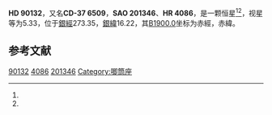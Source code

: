 {{Expand|time=2013-02-15T02:13:15+00:00 }}
{{Starbox begin
| name = HD 90132
}}
{{Starbox observe
| epoch = [[J2000.0|J2000.0]]
| constell = 唧筒座<ref name=SIMBAD>{{cite web
 | url=http://simbad.u-strasbg.fr/simbad/sim-id?Ident=HR+4086
 | title=Pulsating variable Star
 | publisher=Centre de Données astronomiques de Strasbourg
 | work=SIMBAD
 | accessdate=2012-07-13
 | archive-date=2016-03-16
 | archive-url=https://web.archive.org/web/20160316181714/http://simbad.u-strasbg.fr/simbad/sim-id?Ident=HR+4086
 | dead-url=no
 }}</ref><ref name=DATA>{{cite web
 | url=http://vizier.u-strasbg.fr/viz-bin/VizieR-5?-out.add=.&-source=5050&-corr=PK=HR&-out.max=9999&HR=4086
 | title=VizieR Detailed Page
 | accessdate=2012-07-13
 | archive-date=2016-03-05
 | archive-url=https://web.archive.org/web/20160305030915/http://vizier.u-strasbg.fr/viz-bin/VizieR-5?-out.add=.&-source=5050&-corr=PK=HR&-out.max=9999&HR=4086
 | dead-url=no
 }}</ref>
| 星官 = 
| ra = {{RA|10|23|29.3}}<ref name=SIMBAD /><ref name=DATA />
| dec = {{DEC|-38|0|36}}<ref name=SIMBAD /><ref name=DATA />
| appmag_v = 5.33<ref name=SIMBAD /><ref name=DATA />
}}
{{Starbox character
| class = A8V<ref name=SIMBAD /><ref name=DATA />
| b-v = 0.25<ref name=SIMBAD /><ref name=DATA />
| u-b = <ref name=SIMBAD /><ref name=DATA />
| r-i = <ref name=SIMBAD /><ref name=DATA />
| variable = 
}}
{{Starbox astrometry
| radial_v = 
| prop_mo_ra = 17
| parallax = 0.015
| p_error = 
}}
{{Starbox catalog
| names =CD-37 6509，[[SAO星表|SAO]] 201346，[[HD星表|HD]] 90132，[[HR星表|HR]] 4086}}
{{Starbox reference |Simbad=HR+4086}}
{{Starbox end}}

'''HD 90132'''，又名'''CD-37 6509'''，'''SAO 201346'''、'''HR 4086'''，是一颗恒星<ref name=SIMBAD /><ref name=DATA />，视星等为5.33，位于[[銀道座標系|銀經]]273.35，[[銀道座標系|銀緯]]16.22，其[[B1900.0|B1900.0]]坐标为赤經{{RA|10|19|6.5}}，赤緯{{DEC|-37|16.22|8}}。

== 参考文献 ==
{{reflist}}

{{star-stub}}
{{唧筒座恒星}}

[[Category:HD和HDE天體|90132]]
[[Category:HR天體|4086]]
[[Category:SAO天體|201346]]
[[Category:唧筒座|Category:唧筒座]]